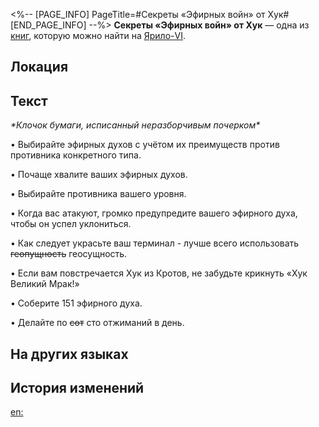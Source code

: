 <%-- [PAGE_INFO]
PageTitle=#Секреты «Эфирных войн» от Хук#
[END_PAGE_INFO] --%>
{{Дополнить}}
{{Книга Инфобокс
|id           = 256
|Название     = 
|Изображение  = Иконка Книга.png
|Мир          = Ярило-VI
|Томов        = 1
|Автор        = <!--нужно добавить-->
|Описание     = Указания от таинственного элитного игрока. Говорят, что любой, кто поймёт их, сможет достичь вершины чемпионата.
|Том1         = {{tx}}
|Источник1    = {{tx|Отсутствует источник}}
|Персонажи    = 
|Фракции      = 
}}
'''Секреты «Эфирных войн» от Хук''' — одна из [[Книги|книг]], которую можно найти на [[Ярило-VI]].

==Локация==
{{Отметка карты|<!--название карты-->|<!--id отметки-->}}

==Текст==
''*Клочок бумаги, исписанный неразборчивым почерком*''

{{Размер|+2|Это <s>скелеты</s> секреты «Эфирных войн» от Хук Великий Мрак. Следуйте указаниям, и однажды вы станете Мастером Эфирных войн!}}


• Выбирайте эфирных духов с учётом их преимуществ против противника конкретного типа.

• Почаще хвалите ваших эфирных духов.

• Выбирайте противника вашего уровня.

• Когда вас атакуют, громко предупредите вашего эфирного духа, чтобы он успел уклониться.

• Как следует украсьте ваш терминал - лучше всего использовать <s>геопущность</s> геосущность.

• Если вам повстречается Хук из Кротов, не забудьте крикнуть «Хук Великий Мрак!»

• Соберите 151 эфирного духа.

• Делайте по <s>сот</s> сто отжиманий в день.


{{Размер|+2|Если ничего не помогает, десять раз произнесите вслух «Хук Великий Мрак» и каждую <s>сряду сриду серду</s> среду подносите Кротам по пачке белоснежных хрустящих леденцов.}}

==На других языках==
{{На других языках
|en   = Hook's Aetherium Wars Secrets
|zhs  = 虎克的以太战线大秘籍
|zht  = 虎克的《乙太戰線》大秘籍
|ja   = フックのエーテル戦線必勝の書
|ko   = 후크의 에테르 배틀 대비전
|es   = Secretos de Guerras Etéreas de Hook
|fr   = Trucs et astuces de Hook pour jouer aux Guerres de l'étherium
|ru   = Секреты «Эфирных войн» от Хук
|th   = เคล็ดลับแนวรบ Aetherium ของ Hook
|vi   = Bí Kíp Cuộc Chiến Aetherium Của Hook
|de   = Hooks Guide zu Ätheriumkrieg
|id   = Rahasia Perang Aetherium dari Hook
|pt   = Segredos das Guerras de Aetherium da Hook
}}

==История изменений==
{{История изменений|3.5}}

[[en:]]